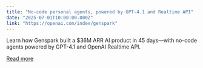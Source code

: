 ```yaml
---
title: "No-code personal agents, powered by GPT-4.1 and Realtime API"
date: "2025-07-01T10:00:00.000Z"
link: "https://openai.com/index/genspark"
---
```


Learn how Genspark built a $36M ARR AI product in 45 days—with no-code agents powered by GPT-4.1 and OpenAI Realtime API.

[Read more](https://openai.com/index/genspark)
